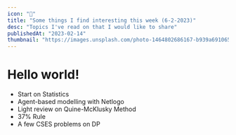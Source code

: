 ```yaml
---
icon: "💭"
title: "Some things I find interesting this week (6-2-2023)"
desc: "Topics I've read on that I would like to share"
publishedAt: "2023-02-14"
thumbnail: "https://images.unsplash.com/photo-1464802686167-b939a6910659?ixlib=rb-4.0.3&ixid=MnwxMjA3fDB8MHxzZWFyY2h8NXx8c3BhY2V8ZW58MHx8MHx8&auto=format&fit=crop&w=500&q=60"
---
```

# Hello world!
* Start on Statistics
* Agent-based modelling with Netlogo
* Light review on Quine-McKlusky Method
* 37% Rule
* A few CSES problems on DP
